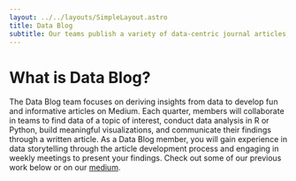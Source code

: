 ```yaml
---
layout: ../../layouts/SimpleLayout.astro
title: Data Blog
subtitle: Our teams publish a variety of data-centric journal articles, complemented by colorful visualizations. Take a look at some of the analytical insights we've unearthed.
---
```


# What is Data Blog?

The Data Blog team focuses on deriving insights from data to develop fun and
informative articles on Medium. Each quarter, members will collaborate in teams
to find data of a topic of interest, conduct data analysis in R or Python, build
meaningful visualizations, and communicate their findings through a written
article. As a Data Blog member, you will gain experience in data storytelling
through the article development process and engaging in weekly meetings to
present your findings. Check out some of our previous work below or on our
[medium](https://ucladatares.medium.com/).
